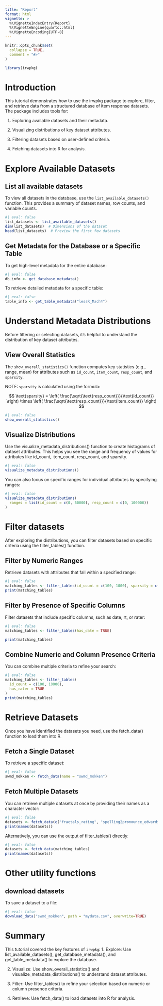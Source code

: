 ```yaml
---
title: "Report"
format: html
vignette: >
  %\VignetteIndexEntry{Report}
  %\VignetteEngine{quarto::html}
  %\VignetteEncoding{UTF-8}
---
```


```r
knitr::opts_chunk$set(
  collapse = TRUE,
  comment = "#>"
)
```

```r
library(irwpkg)
```

# Introduction

This tutorial demonstrates how to use the irwpkg package to explore, filter, and retrieve data from a structured database of item response datasets. The package includes tools for:

1.  Exploring available datasets and their metadata.

2.  Visualizing distributions of key dataset attributes.

3.  Filtering datasets based on user-defined criteria.

4.  Fetching datasets into R for analysis.

# Explore Available Datasets

## List all available datasets

To view all datasets in the database, use the `list_available_datasets()` function. This provides a summary of dataset names, row counts, and variable counts.

```r
#| eval: false
list_datasets <- list_available_datasets()
dim(list_datasets)  # Dimensions of the dataset
head(list_datasets)  # Preview the first few datasets
```

## Get Metadata for the Database or a Specific Table

To get high-level metadata for the entire database:

```r
#| eval: false
db_info <- get_database_metadata()
```

To retrieve detailed metadata for a specific table:

```r
#| eval: false
table_info <- get_table_metadata("lessR_Mach4")
```

# Understand Metadata Distributions

Before filtering or selecting datasets, it’s helpful to understand the distribution of key dataset attributes.

## View Overall Statistics

The `show_overall_statistics()` function computes key statistics (e.g., range, mean) for attributes such as `id_count`, `item_count`, `resp_count`, and `sparsity`.

NOTE: `sparsity` is calculated using the formula:

$$
\text{sparsity} = \left( \frac{\sqrt{\text{resp_count}}}{\text{id_count}} \right) \times \left( \frac{\sqrt{\text{resp_count}}}{\text{item_count}} \right)
$$

```r
#| eval: false
show_overall_statistics()
```

## Visualize Distributions

Use the visualize_metadata_distributions() function to create histograms of dataset attributes. This helps you see the range and frequency of values for attributes like id_count, item_count, resp_count, and sparsity.

```r
#| eval: false
visualize_metadata_distributions()
```

You can also focus on specific ranges for individual attributes by specifying ranges:

```r
#| eval: false
visualize_metadata_distributions(
  ranges = list(id_count = c(0, 50000), resp_count = c(0, 100000))
)
```

# Filter datasets

After exploring the distributions, you can filter datasets based on specific criteria using the filter_tables() function.

## Filter by Numeric Ranges

Retrieve datasets with attributes that fall within a specified range:

```r
#| eval: false
matching_tables <- filter_tables(id_count = c(100, 1000), sparsity = c(0.1, 0.5))
print(matching_tables)
```

## Filter by Presence of Specific Columns

Filter datasets that include specific columns, such as date, rt, or rater:

```r
#| eval: false
matching_tables <- filter_tables(has_date = TRUE)

print(matching_tables)
```

## Combine Numeric and Column Presence Criteria

You can combine multiple criteria to refine your search:

```r
#| eval: false
matching_tables <- filter_tables(
  id_count = c(100, 10000), 
  has_rater = TRUE
)
print(matching_tables)
```

# Retrieve Datasets

Once you have identified the datasets you need, use the fetch_data() function to load them into R.

## Fetch a Single Dataset

To retrieve a specific dataset:

```r
#| eval: false
swmd_mokken <- fetch_data(name = "swmd_mokken")
```

## Fetch Multiple Datasets

You can retrieve multiple datasets at once by providing their names as a character vector:

```r
#| eval: false
datasets <- fetch_data(c("fractals_rating", "spelling2pronounce_edwards2023"))
print(names(datasets))
```

Alternatively, you can use the output of filter_tables() directly:

```r
#| eval: false
datasets <- fetch_data(matching_tables)
print(names(datasets))
```

# Other utility functions

## download datasets

To save a dataset to a file:

```r
#| eval: false
download_data("swmd_mokken", path = "mydata.csv", overwrite=TRUE)
```

# Summary

This tutorial covered the key features of `irwpkg`: 1. Explore: Use list_available_datasets(), get_database_metadata(), and get_table_metadata() to explore the database.

2.  Visualize: Use show_overall_statistics() and visualize_metadata_distributions() to understand dataset attributes.

3.  Filter: Use filter_tables() to refine your selection based on numeric or column presence criteria.

4.  Retrieve: Use fetch_data() to load datasets into R for analysis.
